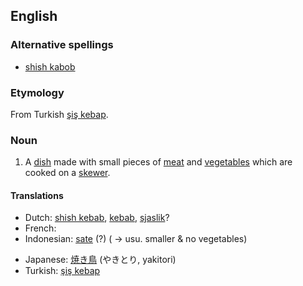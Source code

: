 ==English==

===Alternative spellings===
* [[shish kabob]]

===Etymology===
From Turkish [[şiş kebap]].

===Noun===
{{en-noun}}

# A [[dish]] made with small pieces of [[meat]] and [[vegetable]]s which are cooked on a [[skewer]].

====Translations====
{{trans-top|meat and vegetables on a skewer}}
*Dutch: [[shish kebab]], [[kebab]], [[sjaslik]]?
* French: {{t|fr|chichekébab|m}}
*Indonesian: [[sate]] (?) ( &rarr; usu. smaller & no vegetables)
{{trans-mid}}
*Japanese: [[焼き鳥]] (やきとり, yakitori)
*Turkish: [[şiş kebap]]
{{trans-bottom}}